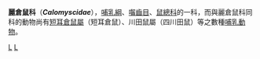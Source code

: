{{Automatic taxobox
| taxon = Calomyscus
| parent_authority =  Vorontsov & Potapova, 1979
| image = Calo10.jpg
| authority = [[Oldfield_Thomas|Thomas]], 1905
}}

'''麗倉鼠科'''（'''''Calomyscidae'''''），[[哺乳綱|哺乳綱]]、[[囓齒目|囓齒目]]、[[鼠總科|鼠總科]]的一科，而與麗倉鼠科同科的動物尚有[[短耳倉鼠屬|短耳倉鼠屬]]（短耳倉鼠）、川田鼠屬（四川田鼠）等之數種[[哺乳動物|哺乳動物]]。

{{taxonbar}}
[[Category:麗倉鼠科|L]]
[[Category:西南亞哺乳動物|L]]